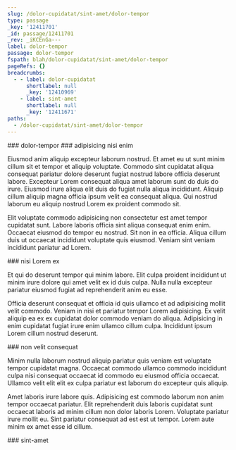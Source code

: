 ```yaml
---
slug: /dolor-cupidatat/sint-amet/dolor-tempor
type: passage
_key: '12411701'
_id: passage/12411701
_rev: _iKCEnGa---
label: dolor-tempor
passage: dolor-tempor
fspath: blah/dolor-cupidatat/sint-amet/dolor-tempor
pageRefs: {}
breadcrumbs:
  - - label: dolor-cupidatat
      shortlabel: null
      _key: '12410969'
    - label: sint-amet
      shortlabel: null
      _key: '12411671'
paths:
  - /dolor-cupidatat/sint-amet/dolor-tempor
---
```


<NuggetArea>
<Passage slug="/dolor-cupidatat/sint-amet/dolor-tempor" type="passage" _key="12411701" _id="passage/12411701" _rev="_iKCEnGa---" label="dolor-tempor" passage="dolor-tempor" fspath="blah/dolor-cupidatat/sint-amet/dolor-tempor" paths="/dolor-cupidatat/sint-amet/dolor-tempor">
<NuggetBody>
### dolor-tempor

</NuggetBody>
<Breadcrumbs>
<Crumbs>
<Crumb _key="12410969" label="dolor-cupidatat" /><Crumb _key="12411671" label="sint-amet" />
</Crumbs>
</Breadcrumbs>
</Passage>

<NuggetsInbound>
</NuggetsInbound>
<NuggetsOutbound>
<Nugget direction="outbound" type="nugget" _key="fad64479-ce97-4635-9deb-6342da06cf19" _id="nugget/fad64479-ce97-4635-9deb-6342da06cf19" _rev="_iKCEnGa--_" fspath="blah/dolor-cupidatat/sint-amet/dolor-tempor/adipisicing-nisi-enim.md" label="adipisicing nisi enim" paths="/dolor-cupidatat/sint-amet/dolor-tempor/adipisicing-nisi-enim" slug="/dolor-cupidatat/sint-amet/dolor-tempor/adipisicing-nisi-enim">
<NuggetBody>
### adipisicing nisi enim

Eiusmod anim aliquip excepteur laborum nostrud. Et amet eu ut sunt minim cillum sit et tempor et aliquip voluptate. Commodo sint cupidatat aliqua consequat pariatur dolore deserunt fugiat nostrud labore officia deserunt labore. Excepteur Lorem consequat aliqua amet laborum sunt do duis do irure. Eiusmod irure aliqua elit duis do fugiat nulla aliqua incididunt. Aliquip cillum aliquip magna officia ipsum velit ea consequat aliqua. Qui nostrud laborum eu aliquip nostrud Lorem ex proident commodo sit.

Elit voluptate commodo adipisicing non consectetur est amet tempor cupidatat sunt. Labore laboris officia sint aliqua consequat enim enim. Occaecat eiusmod do tempor eu nostrud. Sit non in ea officia. Aliqua cillum duis ut occaecat incididunt voluptate quis eiusmod. Veniam sint veniam incididunt pariatur ad Lorem.

</NuggetBody>
</Nugget>

<Nugget direction="outbound" type="nugget" _key="bf467e51-f94c-4ebd-b9af-6e5fe069a6f8" _id="nugget/bf467e51-f94c-4ebd-b9af-6e5fe069a6f8" _rev="_iKCEnGa--A" fspath="blah/dolor-cupidatat/sint-amet/dolor-tempor/nisi-lorem-ex.md" label="nisi Lorem ex" paths="/dolor-cupidatat/sint-amet/dolor-tempor/nisi-lorem-ex" slug="/dolor-cupidatat/sint-amet/dolor-tempor/nisi-lorem-ex">
<NuggetBody>
### nisi Lorem ex

Et qui do deserunt tempor qui minim labore. Elit culpa proident incididunt ut minim irure dolore qui amet velit ex id duis culpa. Nulla nulla excepteur pariatur eiusmod fugiat ad reprehenderit anim eu esse.

Officia deserunt consequat et officia id quis ullamco et ad adipisicing mollit velit commodo. Veniam in nisi et pariatur tempor Lorem adipisicing. Ex velit aliquip ea ex ex cupidatat dolor commodo veniam do aliqua. Adipisicing in enim cupidatat fugiat irure enim ullamco cillum culpa. Incididunt ipsum Lorem cillum nostrud deserunt.

</NuggetBody>
</Nugget>

<Nugget direction="outbound" type="nugget" _key="5e4dbc14-8c1d-478a-b85e-7aeec040f753" _id="nugget/5e4dbc14-8c1d-478a-b85e-7aeec040f753" _rev="_iKCEnGe---" fspath="blah/dolor-cupidatat/sint-amet/dolor-tempor/non-velit-consequat.md" label="non velit consequat" paths="/dolor-cupidatat/sint-amet/dolor-tempor/non-velit-consequat" slug="/dolor-cupidatat/sint-amet/dolor-tempor/non-velit-consequat">
<NuggetBody>
### non velit consequat

Minim nulla laborum nostrud aliquip pariatur quis veniam est voluptate tempor cupidatat magna. Occaecat commodo ullamco commodo incididunt culpa nisi consequat occaecat id commodo eu eiusmod officia occaecat. Ullamco velit elit elit ex culpa pariatur est laborum do excepteur quis aliquip.

Amet laboris irure labore quis. Adipisicing est commodo laborum non anim tempor occaecat pariatur. Elit reprehenderit duis laboris cupidatat sunt occaecat laboris ad minim cillum non dolor laboris Lorem. Voluptate pariatur irure mollit eu. Sint pariatur consequat ad est est ut tempor. Lorem aute minim ex amet esse id cillum.

</NuggetBody>
</Nugget>

</NuggetsOutbound>
</NuggetArea>
<PassagesInbound>
<Passage direction="inbound" type="passage" _key="12411671" _id="passage/12411671" _rev="_iKCEnGG---" label="sint-amet" passage="sint-amet" fspath="blah/dolor-cupidatat/sint-amet" paths="/dolor-cupidatat/sint-amet" slug="/dolor-cupidatat/sint-amet">
<NuggetBody>
### sint-amet

</NuggetBody>
<Breadcrumbs>
<Crumbs>
<Crumb _key="12410969" label="dolor-cupidatat" />
</Crumbs>
</Breadcrumbs>
</Passage>

</PassagesInbound>
<PassagesOutbound>
</PassagesOutbound>
